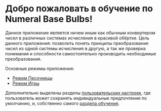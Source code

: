 # Добро пожаловать в обучение по Numeral Base Bulbs!

Данное приложение является ничем иным как обычным конвертером чисел в различных системах исчисления в красивой обёртке. Цель данного приложения: позволить понять принципы преобразования чисел из одной системы исчисления в другую, а так же проверка понимания и способности самостоятельно производить необходимые преобразования.

Основные режимы приложения:

- [Режим Песочницы](/)
- [Режим Игры](/game)

Дополнительно выделены разделы [пользовательских настроек](/settings), где пользователь может сохранять индивидуальные предпочтения по умолчанию, и, собственно самого [раздела обучения](/tutorial).
